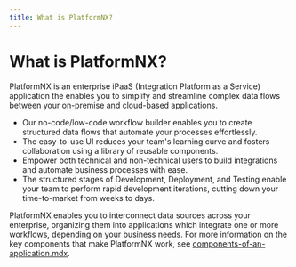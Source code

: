 ```yaml
---
title: What is PlatformNX?
---
```


# What is PlatformNX?

PlatformNX is an enterprise iPaaS (Integration Platform as a Service) application the enables you to simplify and streamline complex data flows between your on-premise and cloud-based applications.&#x20;

- Our no-code/low-code workflow builder enables you to create structured data flows that automate your processes effortlessly.
- The easy-to-use UI reduces your team's learning curve and fosters collaboration using a library of reusable components.
- Empower both technical and non-technical users to build integrations and automate business processes with ease.
- The structured stages of Development, Deployment, and Testing enable your team to perform rapid development iterations, cutting down your time-to-market from weeks to days.&#x20;

PlatformNX enables you to interconnect data sources across your enterprise, organizing them into applications which integrate one or more workflows, depending on your business needs. For more information on the key components that make PlatformNX work, see [components-of-an-application.mdx](components-of-an-application.mdx "mention").
